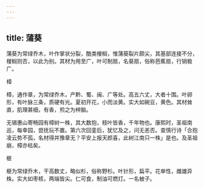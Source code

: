 ```yaml
---
---
---
```

title: 蒲葵
---



蒲葵为常绿乔木，叶作掌状分裂，酷类椶榈，惟蒲葵裂片颇尖，其基部连接不分，椶榈则否，以此为别。其材为用至广，叶可制扇，名葵扇，俗称芭蕉扇，行销极广。

樟

樟，通作章，为常绿乔木，产黔、蜀、闽、广等处。高五六丈，大者十围。叶卵形，有叶脉三条，质硬有光。夏初开花，小而淡黄。实大如碗豆，黄色。其材耸直，肌理甚细，有香，煎之为梓脑。

无锡惠山寄畅园有樟树一株，其大数抱，枝叶皆香，千年物也。康熙时，圣祖南巡，每幸园，尝抚玩不置。第六次回銮后，犹忆及之，问无恙否。查慎行诗「合抱凌云势不孤，名材得并豫章无？平安上报天颜喜，此树江南只一株」是也。及圣祖崩，樟亦枯矣。

榧

榧为常绿乔木，干高数丈，略似杉，俗称野杉。叶针形，扁平。花单性，雌雄异株。实大如枣核，两端皆尖。仁可食，制油可燃灯。一名柀子。